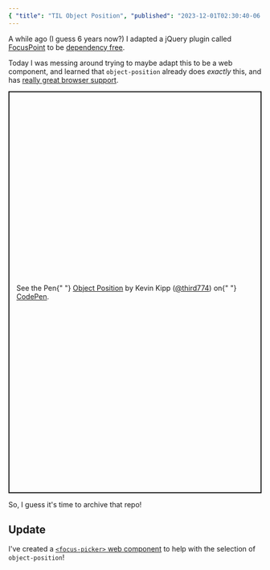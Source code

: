 ```yaml
---
{ "title": "TIL Object Position", "published": "2023-12-01T02:30:40-06:00" }
---
```


A while ago (I guess 6 years now?) I adapted a jQuery plugin called [FocusPoint](https://github.com/jonom/jquery-focuspoint) to be [dependency free](https://github.com/third774/image-focus).

Today I was messing around trying to maybe adapt this to be a web component, and learned that `object-position` already does _exactly_ this, and has [really great browser support](https://caniuse.com/?search=object-position).

<p
	class="codepen"
	data-height="800"
	data-default-tab="result"
	data-slug-hash="OJdBQjW"
	data-user="third774"
	style="height: 800px; box-sizing: border-box; display: flex; align-items: center; justify-content: center; border: 2px solid; margin: 1em 0; padding: 1em;"
>
	<span>
		See the Pen{" "}
		<a href="https://codepen.io/third774/pen/OJdBQjW">Object Position</a> by
		Kevin Kipp (<a href="https://codepen.io/third774">@third774</a>) on{" "}
		<a href="https://codepen.io">CodePen</a>.
	</span>
</p>
<script async src="https://cpwebassets.codepen.io/assets/embed/ei.js"></script>

So, I guess it's time to archive that repo!

## Update

I've created a [`<focus-picker>` web component](https://focus-picker.pages.dev) to help with the selection of `object-position`!
